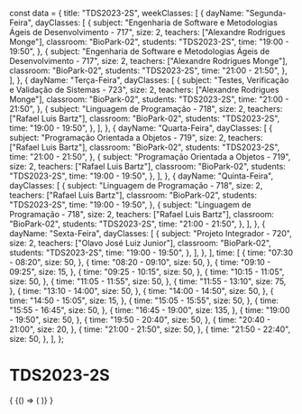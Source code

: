 const data = {
  title: "TDS2023-2S",
  weekClasses: [
    {
      dayName: "Segunda-Feira",
      dayClasses: [
        {
          subject:
            "Engenharia de Software e Metodologias Ágeis de Desenvolvimento - 717",
          size: 2,
          teachers: ["Alexandre Rodrigues Monge"],
          classroom: "BioPark-02",
          students: "TDS2023-2S",
          time: "19:00 - 19:50",
        },
        {
          subject:
            "Engenharia de Software e Metodologias Ágeis de Desenvolvimento - 717",
          size: 2,
          teachers: ["Alexandre Rodrigues Monge"],
          classroom: "BioPark-02",
          students: "TDS2023-2S",
          time: "21:00 - 21:50",
        },
      ],
    },
    {
      dayName: "Terça-Feira",
      dayClasses: [
        {
          subject: "Testes, Verificação e Validação de Sistemas - 723",
          size: 2,
          teachers: ["Alexandre Rodrigues Monge"],
          classroom: "BioPark-02",
          students: "TDS2023-2S",
          time: "21:00 - 21:50",
        },
        {
          subject: "Linguagem de Programação - 718",
          size: 2,
          teachers: ["Rafael Luis Bartz"],
          classroom: "BioPark-02",
          students: "TDS2023-2S",
          time: "19:00 - 19:50",
        },
      ],
    },
    {
      dayName: "Quarta-Feira",
      dayClasses: [
        {
          subject: "Programação Orientada a Objetos - 719",
          size: 2,
          teachers: ["Rafael Luis Bartz"],
          classroom: "BioPark-02",
          students: "TDS2023-2S",
          time: "21:00 - 21:50",
        },
        {
          subject: "Programação Orientada a Objetos - 719",
          size: 2,
          teachers: ["Rafael Luis Bartz"],
          classroom: "BioPark-02",
          students: "TDS2023-2S",
          time: "19:00 - 19:50",
        },
      ],
    },
    {
      dayName: "Quinta-Feira",
      dayClasses: [
        {
          subject: "Linguagem de Programação - 718",
          size: 2,
          teachers: ["Rafael Luis Bartz"],
          classroom: "BioPark-02",
          students: "TDS2023-2S",
          time: "19:00 - 19:50",
        },
        {
          subject: "Linguagem de Programação - 718",
          size: 2,
          teachers: ["Rafael Luis Bartz"],
          classroom: "BioPark-02",
          students: "TDS2023-2S",
          time: "21:00 - 21:50",
        },
      ],
    },
    {
      dayName: "Sexta-Feira",
      dayClasses: [
        {
          subject: "Projeto Integrador - 720",
          size: 2,
          teachers: ["Olavo José Luiz Junior"],
          classroom: "BioPark-02",
          students: "TDS2023-2S",
          time: "19:00 - 19:50",
        },
      ],
    },
  ],
  time: [
    {
      time: "07:30 - 08:20",
      size: 50,
    },
    {
      time: "08:20 - 09:10",
      size: 50,
    },
    {
      time: "09:10 - 09:25",
      size: 15,
    },
    {
      time: "09:25 - 10:15",
      size: 50,
    },
    {
      time: "10:15 - 11:05",
      size: 50,
    },
    {
      time: "11:05 - 11:55",
      size: 50,
    },
    {
      time: "11:55 - 13:10",
      size: 75,
    },
    {
      time: "13:10 - 14:00",
      size: 50,
    },
    {
      time: "14:00 - 14:50",
      size: 50,
    },
    {
      time: "14:50 - 15:05",
      size: 15,
    },
    {
      time: "15:05 - 15:55",
      size: 50,
    },
    {
      time: "15:55 - 16:45",
      size: 50,
    },
    {
      time: "16:45 - 19:00",
      size: 135,
    },
    {
      time: "19:00 - 19:50",
      size: 50,
    },
    {
      time: "19:50 - 20:40",
      size: 50,
    },
    {
      time: "20:40 - 21:00",
      size: 20,
    },
    {
      time: "21:00 - 21:50",
      size: 50,
    },
    {
      time: "21:50 - 22:40",
      size: 50,
    },
  ],
};

# TDS2023-2S

<div>
  {
    <BrowserOnly>
      {() => (
        <Grid
          title={data.title}
          weekClasses={data.weekClasses}
          time={data.time}
        />
      )}
    </BrowserOnly>
  }
</div>

